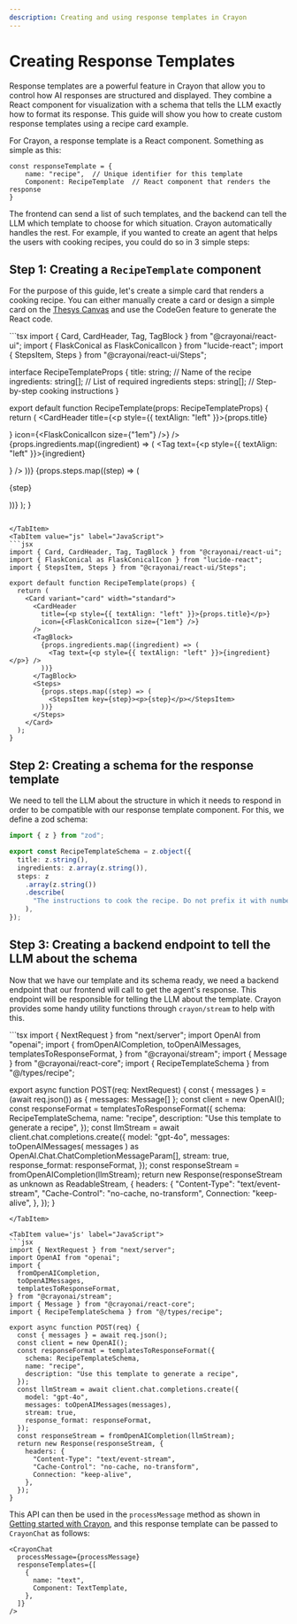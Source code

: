 ```yaml
---
description: Creating and using response templates in Crayon
---
```



# Creating Response Templates

Response templates are a powerful feature in Crayon that allow you to control how AI responses are structured and displayed. They combine a React component for visualization with a schema that tells the LLM exactly how to format its response. This guide will show you how to create custom response templates using a recipe card example.

For Crayon, a response template is a React component. Something as simple as this:
```tsx
const responseTemplate = {
    name: "recipe",  // Unique identifier for this template
    Component: RecipeTemplate  // React component that renders the response
}
```

The frontend can send a list of such templates, and the backend can tell the LLM which template to choose for which situation. Crayon automatically handles the rest.
For example, if you wanted to create an agent that helps the users with cooking recipes, you could do so in 3 simple steps:

## Step 1: Creating a `RecipeTemplate` component

For the purpose of this guide, let's create a simple card that renders a cooking recipe. You can either manually create a card or design a simple card on the
<ins>[Thesys Canvas](https://app.thesys.dev/home?redirect_uri=/)</ins> and use the CodeGen feature to generate the React code.

<Tabs groupId="frontend-lang">
<TabItem value="ts" label="TypeScript">
```tsx
import { Card, CardHeader, Tag, TagBlock } from "@crayonai/react-ui";
import { FlaskConical as FlaskConicalIcon } from "lucide-react";
import { StepsItem, Steps } from "@crayonai/react-ui/Steps";

interface RecipeTemplateProps {
  title: string;      // Name of the recipe
  ingredients: string[];  // List of required ingredients
  steps: string[];    // Step-by-step cooking instructions
}

export default function RecipeTemplate(props: RecipeTemplateProps) {
  return (
    <Card variant="card" width="standard">
      <CardHeader
        title={<p style={{ textAlign: "left" }}>{props.title}</p>}
        icon={<FlaskConicalIcon size={"1em"} />}
      />
      <TagBlock>
        {props.ingredients.map((ingredient) => (
          <Tag text={<p style={{ textAlign: "left" }}>{ingredient}</p>} />
        ))}
      </TagBlock>
      <Steps>
        {props.steps.map((step) => (
          <StepsItem key={step}><p>{step}</p></StepsItem>
        ))}
      </Steps>
    </Card>
  );
}
```

</TabItem>
<TabItem value="js" label="JavaScript">
```jsx
import { Card, CardHeader, Tag, TagBlock } from "@crayonai/react-ui";
import { FlaskConical as FlaskConicalIcon } from "lucide-react";
import { StepsItem, Steps } from "@crayonai/react-ui/Steps";

export default function RecipeTemplate(props) {
  return (
    <Card variant="card" width="standard">
      <CardHeader
        title={<p style={{ textAlign: "left" }}>{props.title}</p>}
        icon={<FlaskConicalIcon size={"1em"} />}
      />
      <TagBlock>
        {props.ingredients.map((ingredient) => (
          <Tag text={<p style={{ textAlign: "left" }}>{ingredient}</p>} />
        ))}
      </TagBlock>
      <Steps>
        {props.steps.map((step) => (
          <StepsItem key={step}><p>{step}</p></StepsItem>
        ))}
      </Steps>
    </Card>
  );
}
```
</TabItem>
</Tabs>


## Step 2: Creating a schema for the response template

We need to tell the LLM about the structure in which it needs to respond in order to be compatible with our response template component. For this, we define a zod schema:

```ts
import { z } from "zod";

export const RecipeTemplateSchema = z.object({
  title: z.string(),
  ingredients: z.array(z.string()),
  steps: z
    .array(z.string())
    .describe(
      "The instructions to cook the recipe. Do not prefix it with numbers or use markdown, just the instructions."
    ),
});
```

## Step 3: Creating a backend endpoint to tell the LLM about the schema

Now that we have our template and its schema ready, we need a backend endpoint that our frontend will call to get the agent's response. This endpoint will be responsible for telling the LLM about the template. Crayon provides some handy utility functions through `crayon/stream` to help with this.

<Tabs groupId="frontend-lang">
<TabItem value='ts' label="TypeScript">
```tsx
import { NextRequest } from "next/server";
import OpenAI from "openai";
import {
  fromOpenAICompletion,
  toOpenAIMessages,
  templatesToResponseFormat,
} from "@crayonai/stream";
import { Message } from "@crayonai/react-core";
import { RecipeTemplateSchema } from "@/types/recipe";

export async function POST(req: NextRequest) {
  const { messages } = (await req.json()) as { messages: Message[] };
  const client = new OpenAI();
  const responseFormat = templatesToResponseFormat({
    schema: RecipeTemplateSchema,
    name: "recipe",
    description: "Use this template to generate a recipe",
  });
  const llmStream = await client.chat.completions.create({
    model: "gpt-4o",
    messages: toOpenAIMessages(
      messages
    ) as OpenAI.Chat.ChatCompletionMessageParam[],
    stream: true,
    response_format: responseFormat,
  });
  const responseStream = fromOpenAICompletion(llmStream);
  return new Response(responseStream as unknown as ReadableStream<Uint8Array>, {
    headers: {
      "Content-Type": "text/event-stream",
      "Cache-Control": "no-cache, no-transform",
      Connection: "keep-alive",
    },
  });
}
```
</TabItem>

<TabItem value='js' label="JavaScript">
```jsx
import { NextRequest } from "next/server";
import OpenAI from "openai";
import {
  fromOpenAICompletion,
  toOpenAIMessages,
  templatesToResponseFormat,
} from "@crayonai/stream";
import { Message } from "@crayonai/react-core";
import { RecipeTemplateSchema } from "@/types/recipe";

export async function POST(req) {
  const { messages } = await req.json();
  const client = new OpenAI();
  const responseFormat = templatesToResponseFormat({
    schema: RecipeTemplateSchema,
    name: "recipe",
    description: "Use this template to generate a recipe",
  });
  const llmStream = await client.chat.completions.create({
    model: "gpt-4o",
    messages: toOpenAIMessages(messages),
    stream: true,
    response_format: responseFormat,
  });
  const responseStream = fromOpenAICompletion(llmStream);
  return new Response(responseStream, {
    headers: {
      "Content-Type": "text/event-stream",
      "Cache-Control": "no-cache, no-transform",
      Connection: "keep-alive",
    },
  });
}
```
</TabItem>
</Tabs>

This API can then be used in the `processMessage` method as shown in <ins>[Getting started with Crayon](../001-getting-started.mdx)</ins>, and this response template can be passed to `CrayonChat` as follows:
```tsx
<CrayonChat
  processMessage={processMessage}
  responseTemplates={[
    {
      name: "text",
      Component: TextTemplate,
    },
  ]}
/>
```
